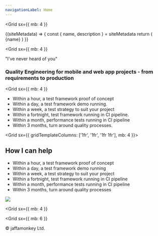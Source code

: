 ```yaml
---
navigationLabel: Home
---
```



<Grid
  sx={{
    mb: 4
  }}
>

<SiteMetaData>
  {(siteMetadata) => {
    const { name, description } = siteMetadata
    return (
      <Fragment>
        <Heading as='h1' variant="styles.h1">{name}</Heading>
      </Fragment>
    )
  }}
</SiteMetaData>
</Grid>

<Grid
  sx={{
    mb: 4
  }}
>
<Message variant='secondary'>"I've never heard of you"</Message>
</Grid>

### Quality Engineering for mobile and web app projects - from requirements to production

<Grid
  sx={{
    mb: 4
  }}
>

- Within a hour, a test framework proof of concept
- Within a day, a test framework demo running.
- Within a week, a test strategy to suit your project
- Within a fortnight, test framework running in CI pipeline.
- Within a month, performance tests running in CI pipeline
- Within 3 months, turn around quality processes.

</Grid>

<Grid  sx={{ gridTemplateColumns: ['1fr', '1fr', '1fr 1fr'], mb: 4 }}>  
<Box>

## How I can help

- Within a hour, a test framework proof of concept
- Within a day, a test framework demo running
- Within a week, a test strategy to suit your project
- Within a fortnight, test framework running in CI pipeline
- Within a month, performance tests running in CI pipeline
- Within 3 months, turn around quality processes

</Box>
<Box>

<Image src="https://raw.githubusercontent.com/jaffamonkey/gatsby-theme-terminal/main/static/images/clients.png" />

  </Box>
</Grid>

<Grid
  sx={{
    mb: 4
  }}
>
<Box>

</Box>
</Grid>

<Grid
  sx={{
    mb: 6
  }}
>
  <Box p={1}>
    &copy; jaffamonkey Ltd.
  </Box>
</Grid>